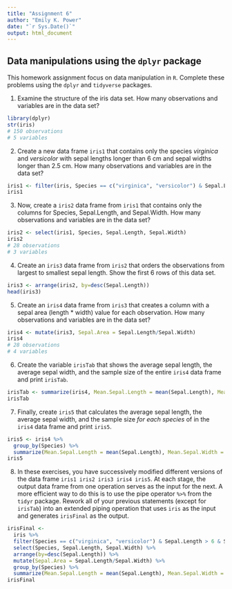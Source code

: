 ```yaml
---
title: "Assignment 6"
author: "Emily K. Power"
date: "`r Sys.Date()`"
output: html_document
---
```


## Data manipulations using the `dplyr` package
This homework assignment focus on data manipulation in `R`. Complete these problems using the `dplyr` and `tidyverse` packages.

1. Examine the structure of the iris data set. How many observations and variables are in the data set?
```r
library(dplyr)
str(iris)
# 150 observations
# 5 variables
```


2. Create a new data frame `iris1` that contains only the species *virginica* and *versicolor* with sepal lengths longer than 6 cm and sepal widths longer than 2.5 cm. How many observations and variables are in the data set?
```r
iris1 <- filter(iris, Species == c("virginica", "versicolor") & Sepal.Length > 6 & Sepal.Width > 2.5)
iris1
```


3. Now, create a `iris2` data frame from `iris1` that contains only the columns for Species, Sepal.Length, and Sepal.Width. How many observations and variables are in the data set?
```r
iris2 <- select(iris1, Species, Sepal.Length, Sepal.Width)
iris2
# 28 observations
# 3 variables
```


4. Create an `iris3` data frame from `iris2` that orders the observations from largest to smallest sepal length. Show the first 6 rows of this data set.
```r
iris3 <- arrange(iris2, by=desc(Sepal.Length))
head(iris3)
```


5. Create an `iris4` data frame from `iris3` that creates a column with a sepal area (length * width) value for each observation. How many observations and variables are in the data set?
```r
iris4 <- mutate(iris3, Sepal.Area = Sepal.Length/Sepal.Width)
iris4
# 28 observations
# 4 variables
```


6. Create the variable `irisTab` that shows the average sepal length, the average sepal width, and the sample size of the entire `iris4` data frame and print `irisTab`.
```r
irisTab <- summarize(iris4, Mean.Sepal.Length = mean(Sepal.Length), Mean.Sepal.Width = mean(Sepal.Width), Sample.Size = n())
irisTab
```


7. Finally, create `iris5` that calculates the average sepal length, the average sepal width, and the sample size *for each species* of in the `iris4` data frame and print `iris5`.
```r
iris5 <- iris4 %>%
  group_by(Species) %>%
  summarize(Mean.Sepal.Length = mean(Sepal.Length), Mean.Sepal.Width = mean(Sepal.Width), Sample.Size = n())
iris5
```


8. In these exercises, you have successively modified different versions of the data frame `iris1 iris2 iris3 iris4 iris5`. At each stage, the output data frame from one operation serves as the input for the next. A more efficient way to do this is to use the pipe operator `%>%` from the `tidyr` package. Rework all of your previous statements (except for `irisTab`) into an extended piping operation that uses `iris` as the input and generates `irisFinal` as the output.
```r
irisFinal <- 
  iris %>%
  filter(Species == c("virginica", "versicolor") & Sepal.Length > 6 & Sepal.Width > 2.5) %>%
  select(Species, Sepal.Length, Sepal.Width) %>%
  arrange(by=desc(Sepal.Length)) %>%
  mutate(Sepal.Area = Sepal.Length/Sepal.Width) %>%
  group_by(Species) %>%
  summarize(Mean.Sepal.Length = mean(Sepal.Length), Mean.Sepal.Width = mean(Sepal.Width), Sample.Size = n())
irisFinal
```

